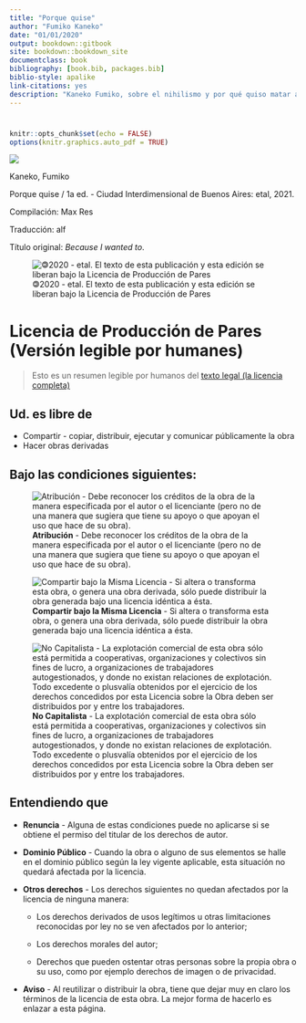 ```yaml
--- 
title: "Porque quise"
author: "Fumiko Kaneko"
date: "01/01/2020"
output: bookdown::gitbook
site: bookdown::bookdown_site
documentclass: book
bibliography: [book.bib, packages.bib]
biblio-style: apalike
link-citations: yes
description: "Kaneko Fumiko, sobre el nihilismo y por qué quiso matar al Emperador de Japón"
---
```


# {-}

```r
knitr::opts_chunk$set(echo = FALSE)
options(knitr.graphics.auto_pdf = TRUE)
```

![ ](images/pqq2.png)

Kaneko, Fumiko

Porque quise / 1a ed. - Ciudad Interdimensional de
Buenos Aires: etal, 2021.

Compilación: Max Res

Traducción: alf

Título original: *Because I wanted to*.

![🄯2020 - etal. El texto de esta publicación y esta edición se liberan bajo la Licencia de 
Producción de Pares](images/lccc.png)

# Licencia de Producción de Pares (Versión legible por humanes) {-}

> Esto es un resumen legible por humanos del [texto legal (la licencia
> completa)](http://endefensadelsl.org/ppl_es.html)

## Ud. es libre de {-}

* Compartir - copiar, distribuir, ejecutar y comunicar públicamente la obra
* Hacer obras derivadas

## Bajo las condiciones siguientes: {-}


![**Atribución** - Debe reconocer los créditos de la obra de la manera
especificada por el autor o el licenciante (pero no de una manera que sugiera
que tiene su apoyo o que apoyan el uso que hace de su obra).](images/by.png)

![**Compartir bajo la Misma Licencia** - Si altera o transforma esta obra, o
genera una obra derivada, sólo puede distribuir la obra generada bajo una
licencia idéntica a ésta.](images/sa.png)

![**No Capitalista** - La explotación comercial de esta obra sólo está permitida
a cooperativas, organizaciones y colectivos sin fines de lucro, a
organizaciones de trabajadores autogestionados, y donde no existan relaciones
de explotación.  Todo excedente o plusvalía obtenidos por el ejercicio de los
derechos concedidos por esta Licencia sobre la Obra deben ser distribuidos por y
entre los trabajadores.](images/nc.png)


## Entendiendo que {-}

* **Renuncia** - Alguna de estas condiciones puede no aplicarse si se obtiene
  el permiso del titular de los derechos de autor.

* **Dominio Público** - Cuando la obra o alguno de sus elementos se halle en
  el dominio público según la ley vigente aplicable, esta situación no quedará
  afectada por la licencia.

* **Otros derechos** - Los derechos siguientes no quedan afectados por
  la licencia de ninguna manera:

    + Los derechos derivados de usos legítimos u otras limitaciones
      reconocidas por ley no se ven afectados por lo anterior;

    + Los derechos morales del autor;

    + Derechos que pueden ostentar otras personas sobre la propia obra o
      su uso, como por ejemplo derechos de imagen o de privacidad.

* **Aviso** - Al reutilizar o distribuir la obra, tiene que dejar muy en claro
  los términos de la licencia de esta obra.  La mejor forma de hacerlo es
  enlazar a esta página.